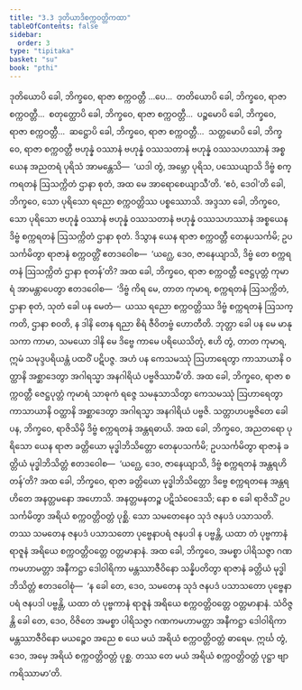 ```yaml
---
title: "3.3 ဒုတိယာဒိစက္ကဝတ္တိကထာ"
tableOfContents: false
sidebar:
  order: 3
type: "tipitaka"
basket: "su"
book: "pthi"
---
```



<DynamicBreadcrumb />

<Division number="88" book="pthi">

<Paragraph number="197" book="pthi">
ဒုတိယောပိ ခေါ, ဘိက္ခဝေ, ရာဇာ စက္ကဝတ္တီ …ပေ…  တတိယောပိ ခေါ, ဘိက္ခဝေ, ရာဇာ စက္ကဝတ္တီ…  စတုတ္ထောပိ ခေါ, ဘိက္ခဝေ, ရာဇာ စက္ကဝတ္တီ…  ပဉ္စမောပိ ခေါ, ဘိက္ခဝေ, ရာဇာ စက္ကဝတ္တီ…  ဆဋ္ဌောပိ ခေါ, ဘိက္ခဝေ, ရာဇာ စက္ကဝတ္တီ…  သတ္တမောပိ ခေါ, ဘိက္ခဝေ, ရာဇာ စက္ကဝတ္တီ ဗဟုန္နံ ဝဿာနံ ဗဟုန္နံ ဝဿသတာနံ ဗဟုန္နံ ဝဿသဟဿာနံ အစ္စယေန အညတရံ ပုရိသံ အာမန္တေသိ—  ‘ယဒါ တွံ, အမ္ဘော ပုရိသ, ပဿေယျာသိ ဒိဗ္ဗံ စက္ကရတနံ ဩသက္ကိတံ ဌာနာ စုတံ, အထ မေ အာရောစေယျာသီ’တိ. ‘ဧဝံ, ဒေဝါ’တိ ခေါ, ဘိက္ခဝေ, သော ပုရိသော ရညော စက္ကဝတ္တိဿ ပစ္စဿောသိ. အဒ္ဒသာ ခေါ, ဘိက္ခဝေ, သော ပုရိသော ဗဟုန္နံ ဝဿာနံ ဗဟုန္နံ ဝဿသတာနံ ဗဟုန္နံ ဝဿသဟဿာနံ အစ္စယေန ဒိဗ္ဗံ စက္ကရတနံ ဩသက္ကိတံ ဌာနာ စုတံ. ဒိသွာန ယေန ရာဇာ စက္ကဝတ္တီ တေနုပသင်္ကမိ; ဥပသင်္ကမိတွာ ရာဇာနံ စက္ကဝတ္တိံ ဧတဒဝေါစ—  ‘ယဂ္ဃေ, ဒေဝ, ဇာနေယျာသိ, ဒိဗ္ဗံ တေ စက္ကရတနံ ဩသက္ကိတံ ဌာနာ စုတန်’တိ?
</Paragraph>

</Division>
<Division number="89" book="pthi">

<Paragraph number="198" book="pthi">
အထ ခေါ, ဘိက္ခဝေ, ရာဇာ စက္ကဝတ္တီ ဇေဋ္ဌပုတ္တံ ကုမာရံ အာမန္တာပေတွာ ဧတဒဝေါစ—  ‘ဒိဗ္ဗံ ကိရ မေ, တာတ ကုမာရ, စက္ကရတနံ ဩသက္ကိတံ, ဌာနာ စုတံ, သုတံ ခေါ ပန မေတံ—  ယဿ ရညော စက္ကဝတ္တိဿ ဒိဗ္ဗံ စက္ကရတနံ ဩသက္ကတိ, ဌာနာ စဝတိ, န ဒါနိ တေန ရညာ စိရံ ဇီဝိတဗ္ဗံ ဟောတီတိ. ဘုတ္တာ ခေါ ပန မေ မာနုသကာ ကာမာ, သမယော ဒါနိ မေ ဒိဗ္ဗေ ကာမေ ပရိယေသိတုံ, ဧဟိ တွံ, တာတ ကုမာရ, ဣမံ သမုဒ္ဒပရိယန္တံ ပထဝိံ ပဋိပဇ္ဇ. အဟံ ပန ကေသမဿုံ ဩဟာရေတွာ ကာသာယာနိ ဝတ္ထာနိ အစ္ဆာဒေတွာ အဂါရသ္မာ အနဂါရိယံ ပဗ္ဗဇိဿာမီ’တိ.
</Paragraph>

<Paragraph number="199" book="pthi">
အထ ခေါ, ဘိက္ခဝေ, ရာဇာ စက္ကဝတ္တီ ဇေဋ္ဌပုတ္တံ ကုမာရံ သာဓုကံ ရဇ္ဇေ သမနုသာသိတွာ ကေသမဿုံ ဩဟာရေတွာ ကာသာယာနိ ဝတ္ထာနိ အစ္ဆာဒေတွာ အဂါရသ္မာ အနဂါရိယံ ပဗ္ဗဇိ. သတ္တာဟပဗ္ဗဇိတေ ခေါ ပန, ဘိက္ခဝေ, ရာဇိသိမှိ ဒိဗ္ဗံ စက္ကရတနံ အန္တရဓာယိ.
</Paragraph>

</Division>
<Division number="90" book="pthi">

<Paragraph number="200" book="pthi">
အထ ခေါ, ဘိက္ခဝေ, အညတရော ပုရိသော ယေန ရာဇာ ခတ္တိယော မုဒ္ဓါဘိသိတ္တော တေနုပသင်္ကမိ; ဥပသင်္ကမိတွာ ရာဇာနံ ခတ္တိယံ မုဒ္ဓါဘိသိတ္တံ ဧတဒဝေါစ—  ‘ယဂ္ဃေ, ဒေဝ, ဇာနေယျာသိ, ဒိဗ္ဗံ စက္ကရတနံ အန္တရဟိတန်’တိ? အထ ခေါ, ဘိက္ခဝေ, ရာဇာ ခတ္တိယော မုဒ္ဓါဘိသိတ္တော ဒိဗ္ဗေ စက္ကရတနေ အန္တရဟိတေ အနတ္တမနော အဟောသိ. အနတ္တမနတဉ္စ ပဋိသံဝေဒေသိ; နော စ ခေါ ရာဇိသိံ ဥပသင်္ကမိတွာ အရိယံ စက္ကဝတ္တိဝတ္တံ ပုစ္ဆိ. သော သမတေနေဝ သုဒံ ဇနပဒံ ပသာသတိ. တဿ သမတေန ဇနပဒံ ပသာသတော ပုဗ္ဗေနာပရံ ဇနပဒါ န ပဗ္ဗန္တိ, ယထာ တံ ပုဗ္ဗကာနံ ရာဇူနံ အရိယေ စက္ကဝတ္တိဝတ္တေ ဝတ္တမာနာနံ.
</Paragraph>

<Paragraph number="201" book="pthi">
အထ ခေါ, ဘိက္ခဝေ, အမစ္စာ ပါရိသဇ္ဇာ ဂဏကမဟာမတ္တာ အနီကဋ္ဌာ ဒေါဝါရိကာ မန္တဿာဇီဝိနော သန္နိပတိတွာ ရာဇာနံ ခတ္တိယံ မုဒ္ဓါဘိသိတ္တံ ဧတဒဝေါစုံ—  ‘န ခေါ တေ, ဒေဝ, သမတေန သုဒံ ဇနပဒံ ပသာသတော ပုဗ္ဗေနာပရံ ဇနပဒါ ပဗ္ဗန္တိ, ယထာ တံ ပုဗ္ဗကာနံ ရာဇူနံ အရိယေ စက္ကဝတ္တိဝတ္တေ ဝတ္တမာနာနံ. သံဝိဇ္ဇန္တိ ခေါ တေ, ဒေဝ, ဝိဇိတေ အမစ္စာ ပါရိသဇ္ဇာ ဂဏကမဟာမတ္တာ အနီကဋ္ဌာ ဒေါဝါရိကာ မန္တဿာဇီဝိနော မယဉ္စေဝ အညေ စ ယေ မယံ အရိယံ စက္ကဝတ္တိဝတ္တံ ဓာရေမ. ဣင်္ဃ တွံ, ဒေဝ, အမှေ အရိယံ စက္ကဝတ္တိဝတ္တံ ပုစ္ဆ. တဿ တေ မယံ အရိယံ စက္ကဝတ္တိဝတ္တံ ပုဋ္ဌာ ဗျာကရိဿာမာ’တိ.
</Paragraph>
</Division>